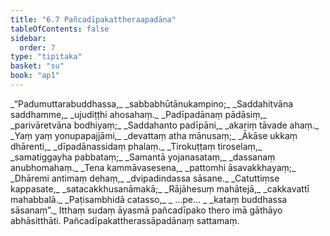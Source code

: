 ```yaml
---
title: "6.7 Pañcadīpakattheraapadāna"
tableOfContents: false
sidebar:
  order: 7
type: "tipitaka"
basket: "su"
book: "ap1"
---
```



<DynamicBreadcrumb />

<Division number="50" book="ap1" bookNo="20" page="119">

<Paragraph number="1437" type="verses" book="ap1">
_“Padumuttarabuddhassa,_  
_sabbabhūtānukampino;_  
_Saddahitvāna saddhamme,_  
_ujudiṭṭhi ahosahaṃ._  

</Paragraph>

</Division>
<Division number="51" book="ap1" bookNo="20" page="120">

<Paragraph number="1438" type="verses" book="ap1">
_Padīpadānaṃ pādāsiṃ,_  
_parivāretvāna bodhiyaṃ;_  
_Saddahanto padīpāni,_  
_akariṃ tāvade ahaṃ._  

</Paragraph>

</Division>
<Division number="52" book="ap1" bookNo="20" page="120">

<Paragraph number="1439" type="verses" book="ap1">
_Yaṃ yaṃ yonupapajjāmi,_  
_devattaṃ atha mānusaṃ;_  
_Ākāse ukkaṃ dhārenti,_  
_dīpadānassidaṃ phalaṃ._  

</Paragraph>

</Division>
<Division number="53" book="ap1" bookNo="20" page="120">

<Paragraph number="1440" type="verses" book="ap1">
_Tirokuṭṭaṃ tiroselaṃ,_  
_samatiggayha pabbataṃ;_  
_Samantā yojanasataṃ,_  
_dassanaṃ anubhomahaṃ._  

</Paragraph>

</Division>
<Division number="54" book="ap1" bookNo="20" page="120">

<Paragraph number="1441" type="verses" book="ap1">
_Tena kammāvasesena,_  
_pattomhi āsavakkhayaṃ;_  
_Dhāremi antimaṃ dehaṃ,_  
_dvipadindassa sāsane._  

</Paragraph>

</Division>
<Division number="55" book="ap1" bookNo="20" page="120">

<Paragraph number="1442" type="verses" book="ap1">
_Catuttiṃse kappasate,_  
_satacakkhusanāmakā;_  
_Rājāhesuṃ mahātejā,_  
_cakkavattī mahabbalā._  

</Paragraph>

</Division>
<Division number="56" book="ap1" bookNo="20" page="120">

<Paragraph number="1443" type="verses" book="ap1">
_Paṭisambhidā catasso,_  
_ …pe… _  
_kataṃ buddhassa sāsanaṃ”._  

</Paragraph>

<Paragraph number="1444" book="ap1">
Itthaṃ sudaṃ āyasmā pañcadīpako thero imā gāthāyo abhāsitthāti.

</Paragraph>
</Division>

<Paragraph number="1445" type="center" book="ap1">
Pañcadīpakattherassāpadānaṃ sattamaṃ.
</Paragraph>